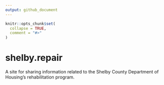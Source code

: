 ```yaml
---
output: github_document
---
```


<!-- README.md is generated from README.Rmd. Please edit that file -->

```r
knitr::opts_chunk$set(
  collapse = TRUE,
  comment = "#>"
)
```

# shelby.repair

<!-- badges: start -->
<!-- badges: end -->

A site for sharing information related to the Shelby County Department of Housing's rehabilitation program.
